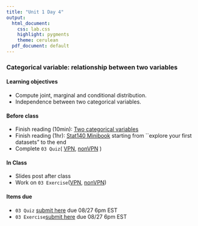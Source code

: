 ```yaml
---
title: "Unit 1 Day 4"
output: 
  html_document:
    css: lab.css
    highlight: pygments
    theme: cerulean
  pdf_document: default
---
```


### Categorical variable: relationship between two variables

#### Learning objectives 
* Compute joint, marginal and conditional distribution.
* Independence between two categorical variables.

#### Before class
* Finish reading (10min): [Two categorical variables](https://piazza.com/class_profile/get_resource/kcqqet0ou724kc/keaex5u8jqv1ek)
* Finish reading (1hr): [Stat140 Minibook](https://sshanshans.github.io/stat140/reading/u1d3.html#Explore_your_first_datasets) starting from ``explore your first datasets" to the end
* Complete `03 Quiz`( [VPN](http://138.110.84.108:3838/sshan/quiz/Unit1/#section-quiz-2), [nonVPN](http://159.89.233.150:3838/stat140/quiz/Unit1/#section-quiz-2)
)

#### In Class
* Slides post after class
* Work on `03 Exercise`([VPN](http://138.110.84.108:3838/sshan/tutorials/u1d4/), [nonVPN](http://159.89.233.150:3838/stat140/tutorials/u1d4/))

#### Items due
* `03 Quiz` [submit here](https://moodle.mtholyoke.edu/mod/assign/view.php?id=547271) due 08/27 6pm EST
* `03 Exercise`[submit here](https://moodle.mtholyoke.edu/mod/assign/view.php?id=547281) due 08/27 6pm EST

